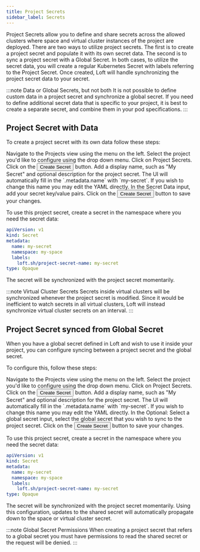 ```yaml
---
title: Project Secrets
sidebar_label: Secrets
---
```



Project Secrets allow you to define and share secrets across the allowed clusters where space and virtual cluster
instances of the project are deployed. There are two ways to utilize project secrets. The first is to create a
project secret and populate it with its own secret data. The second is to sync a project secret with a Global Secret.
In both cases, to utilize the secret data, you will create a regular Kubernetes Secret with labels referring to the
Project Secret. Once created, Loft will handle synchronizing the project secret data to your secret.


:::note Data or Global Secrets, but not both
It is not possible to define custom data in a project secret and synchronize a global secret. If
you need to define additional secret data that is specific to your project, it is best to create
a separate secret, and combine them in your pod specifications.
:::


## Project Secret with Data

To create a project secret with its own data follow these steps:

<Flow id="create-project-secret">
    <Step>
        Navigate to the <NavStep>Projects</NavStep> view using the menu on the left.
    </Step>
    <Step>
        Select the project you'd like to configure using the drop down menu.
    </Step>
    <Step>
        Click on <NavStep>Project Secrets</NavStep>.
    </Step>
    <Step>
        Click on the <Button>Create Secret</Button> button.
    </Step>
    <Step>
        Add a display name, such as "My Secret" and optional description for the project secret. The UI will
        automatically fill in the `.metadata.name` with `my-secret`. If you wish to change this name you may edit
        the YAML directly.
    </Step>
    <Step>
        In the <Label>Secret Data</Label> input, add your secret key/value pairs.
    </Step>
    <Step>
        Click on the <Button>Create Secret</Button> button to save your changes.
    </Step>
</Flow>

To use this project secret, create a secret in the namespace where you need the secret data:
```yaml
apiVersion: v1
kind: Secret
metadata:
  name: my-secret
  namespace: my-space
  labels:
    loft.sh/project-secret-name: my-secret
type: Opaque
```

The secret will be synchronized with the project secret momentarily.

:::note Virtual Cluster Secrets
Secrets inside virtual clusters will be synchronized whenever the project secret is modified. Since it would be
inefficient to watch secrets in all virtual clusters, Loft will instead synchronize virtual cluster secrets on an
interval.
:::


## Project Secret synced from Global Secret

When you have a global secret defined in Loft and wish to use it inside your project, you can configure syncing
between a project secret and the global secret.

To configure this, follow these steps:

<Flow id="create-project-secret-from-shared-secret">
    <Step>
        Navigate to the <NavStep>Projects</NavStep> view using the menu on the left.
    </Step>
    <Step>
        Select the project you'd like to configure using the drop down menu.
    </Step>
    <Step>
        Click on <NavStep>Project Secrets</NavStep>.
    </Step>
    <Step>
        Click on the <Button>Create Secret</Button> button.
    </Step>
    <Step>
        Add a display name, such as "My Secret" and optional description for the project secret. The UI will
        automatically fill in the `.metadata.name` with `my-secret`. If you wish to change this name you may edit
        the YAML directly.
    </Step>
    <Step>In the <Label>Optional: Select a global secret</Label> input, select the global secret that you wish to
        sync to the project secret.
    </Step>
    <Step>
        Click on the <Button>Create Secret</Button> button to save your changes.
    </Step>
</Flow>

To use this project secret, create a secret in the namespace where you need the secret data:
```yaml
apiVersion: v1
kind: Secret
metadata:
  name: my-secret
  namespace: my-space
  labels:
    loft.sh/project-secret-name: my-secret
type: Opaque
```

The secret will be synchronized with the project secret momentarily. Using this configuration, updates to the shared
secret will automatically propagate down to the space or virtual cluster secret.

:::note Global Secret Permissions
When creating a project secret that refers to a global secret you must have permissions to read the shared secret or
the request will be denied.
:::
